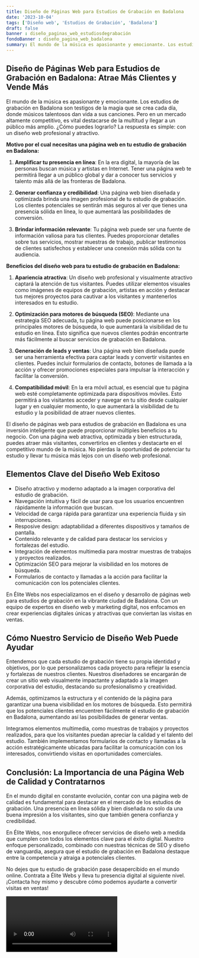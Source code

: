 ```yaml
---
title: Diseño de Páginas Web para Estudios de Grabación en Badalona
date: '2023-10-04'
tags: ['Diseño web', 'Estudios de Grabación', 'Badalona']
draft: false
banner : diseño_paginas_web_estudiosdegrabación
fondoBanner : diseño_pagina_web_badalona
summary: El mundo de la música es apasionante y emocionante. Los estudios de grabación en Badalona son testigos de la magia que se crea cada día, donde músicos talentosos dan vida a sus canciones. Pero en un mercado altamente competitivo, es vital destacarse de la multitud y llegar a un público más amplio. ¿Cómo puedes lograrlo? La respuesta es simple con un diseño web profesional y atractivo.
---
```


## Diseño de Páginas Web para Estudios de Grabación en Badalona: Atrae Más Clientes y Vende Más

El mundo de la música es apasionante y emocionante. Los estudios de grabación en Badalona son testigos de la magia que se crea cada día, donde músicos talentosos dan vida a sus canciones. Pero en un mercado altamente competitivo, es vital destacarse de la multitud y llegar a un público más amplio. ¿Cómo puedes lograrlo? La respuesta es simple: con un diseño web profesional y atractivo.

**Motivo por el cual necesitas una página web en tu estudio de grabación en Badalona:**

1. **Amplificar tu presencia en línea**: En la era digital, la mayoría de las personas buscan música y artistas en Internet. Tener una página web te permitirá llegar a un público global y dar a conocer tus servicios y talento más allá de las fronteras de Badalona.

2. **Generar confianza y credibilidad**: Una página web bien diseñada y optimizada brinda una imagen profesional de tu estudio de grabación. Los clientes potenciales se sentirán más seguros al ver que tienes una presencia sólida en línea, lo que aumentará las posibilidades de conversión.

3. **Brindar información relevante**: Tu página web puede ser una fuente de información valiosa para tus clientes. Puedes proporcionar detalles sobre tus servicios, mostrar muestras de trabajo, publicar testimonios de clientes satisfechos y establecer una conexión más sólida con tu audiencia.

**Beneficios del diseño web para tu estudio de grabación en Badalona:**

1. **Apariencia atractiva**: Un diseño web profesional y visualmente atractivo captará la atención de tus visitantes. Puedes utilizar elementos visuales como imágenes de equipos de grabación, artistas en acción y destacar tus mejores proyectos para cautivar a los visitantes y mantenerlos interesados en tu estudio.

2. **Optimización para motores de búsqueda (SEO)**: Mediante una estrategia SEO adecuada, tu página web puede posicionarse en los principales motores de búsqueda, lo que aumentará la visibilidad de tu estudio en línea. Esto significa que nuevos clientes podrán encontrarte más fácilmente al buscar servicios de grabación en Badalona.

3. **Generación de leads y ventas**: Una página web bien diseñada puede ser una herramienta efectiva para captar leads y convertir visitantes en clientes. Puedes incluir formularios de contacto, botones de llamada a la acción y ofrecer promociones especiales para impulsar la interacción y facilitar la conversión.

4. **Compatibilidad móvil**: En la era móvil actual, es esencial que tu página web esté completamente optimizada para dispositivos móviles. Esto permitirá a los visitantes acceder y navegar en tu sitio desde cualquier lugar y en cualquier momento, lo que aumentará la visibilidad de tu estudio y la posibilidad de atraer nuevos clientes.

El diseño de páginas web para estudios de grabación en Badalona es una inversión inteligente que puede proporcionar múltiples beneficios a tu negocio. Con una página web atractiva, optimizada y bien estructurada, puedes atraer más visitantes, convertirlos en clientes y destacarte en el competitivo mundo de la música. No pierdas la oportunidad de potenciar tu estudio y llevar tu música más lejos con un diseño web profesional.

<GifSeo />

<Cta />

## Elementos Clave del Diseño Web Exitoso

- Diseño atractivo y moderno adaptado a la imagen corporativa del estudio de grabación.
- Navegación intuitiva y fácil de usar para que los usuarios encuentren rápidamente la información que buscan.
- Velocidad de carga rápida para garantizar una experiencia fluida y sin interrupciones.
- Resposive design: adaptabilidad a diferentes dispositivos y tamaños de pantalla.
- Contenido relevante y de calidad para destacar los servicios y fortalezas del estudio.
- Integración de elementos multimedia para mostrar muestras de trabajos y proyectos realizados.
- Optimización SEO para mejorar la visibilidad en los motores de búsqueda.
- Formularios de contacto y llamadas a la acción para facilitar la comunicación con los potenciales clientes.

En Élite Webs nos especializamos en el diseño y desarrollo de páginas web para estudios de grabación en la vibrante ciudad de Badalona. Con un equipo de expertos en diseño web y marketing digital, nos enfocamos en crear experiencias digitales únicas y atractivas que conviertan las visitas en ventas.

## Cómo Nuestro Servicio de Diseño Web Puede Ayudar

Entendemos que cada estudio de grabación tiene su propia identidad y objetivos, por lo que personalizamos cada proyecto para reflejar la esencia y fortalezas de nuestros clientes. Nuestros diseñadores se encargarán de crear un sitio web visualmente impactante y adaptado a la imagen corporativa del estudio, destacando su profesionalismo y creatividad.

Además, optimizamos la estructura y el contenido de la página para garantizar una buena visibilidad en los motores de búsqueda. Esto permitirá que los potenciales clientes encuentren fácilmente el estudio de grabación en Badalona, aumentando así las posibilidades de generar ventas.

Integramos elementos multimedia, como muestras de trabajos y proyectos realizados, para que los visitantes puedan apreciar la calidad y el talento del estudio. También implementamos formularios de contacto y llamadas a la acción estratégicamente ubicadas para facilitar la comunicación con los interesados, convirtiendo visitas en oportunidades comerciales.

## Conclusión: La Importancia de una Página Web de Calidad y Contratarnos

En el mundo digital en constante evolución, contar con una página web de calidad es fundamental para destacar en el mercado de los estudios de grabación. Una presencia en línea sólida y bien diseñada no solo da una buena impresión a los visitantes, sino que también genera confianza y credibilidad.

En Élite Webs, nos enorgullece ofrecer servicios de diseño web a medida que cumplen con todos los elementos clave para el éxito digital. Nuestro enfoque personalizado, combinado con nuestras técnicas de SEO y diseño de vanguardia, asegura que el estudio de grabación en Badalona destaque entre la competencia y atraiga a potenciales clientes.

No dejes que tu estudio de grabación pase desapercibido en el mundo online. Contrata a Élite Webs y lleva tu presencia digital al siguiente nivel. ¡Contacta hoy mismo y descubre cómo podemos ayudarte a convertir visitas en ventas!

<Video />

<CtaBot job='Estudios de Grabación' city='Badalona'/>

<Gmaps query='Badalona+españa+maps' />